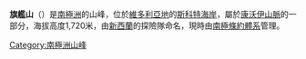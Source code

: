 {{coord|76|43|S|161|30|E|source:GNIS|display=title}}

'''旗艦山'''（{{lang-en|Flagship Mountain}}）是[[南極洲|南極洲]]的山峰，位於[[維多利亞地|維多利亞地]]的[[斯科特海岸|斯科特海岸]]，屬於[[康沃伊山脈|康沃伊山脈]]的一部分，海拔高度1,720米，由[[新西蘭|新西蘭]]的探險隊命名，現時由[[南極條約體系|南極條約體系]]管理。

{{DEFAULTSORT:Flagship Mountain}}
[[Category:南極洲山峰|Category:南極洲山峰]]


{{ScottCoast-geo-stub}}